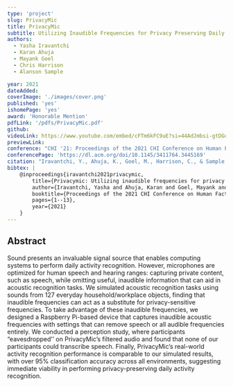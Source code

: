 ```yaml
---
type: 'project'
slug: PrivacyMic
title: PrivacyMic
subtitle: Utilizing Inaudible Frequencies for Privacy Preserving Daily Activity Recognition
authors:
  - Yasha Iravantchi
  - Karan Ahuja
  - Mayank Goel
  - Chris Harrison
  - Alanson Sample

year: 2021
dateAdded:
coverImage: './images/cover.png'
published: 'yes'
ishomePage: 'yes'
award: 'Honorable Mention'
pdfLink: '/pdfs/PrivacyMic.pdf'
github:
videoLink: https://www.youtube.com/embed/cFTm6kFC9uE?si=44AdJmbsi-gtDGqx
previewLink:
conference: "CHI '21: Proceedings of the 2021 CHI Conference on Human Factors in Computing Systems"
conferencePage: 'https://dl.acm.org/doi/10.1145/3411764.3445169'
citation: "Iravantchi, Y., Ahuja, K., Goel, M., Harrison, C., & Sample, A. (2021, May). Privacymic: Utilizing inaudible frequencies for privacy preserving daily activity recognition. In Proceedings of the 2021 CHI Conference on Human Factors in Computing Systems (pp. 1-13)."
bibtex: |
    @inproceedings{iravantchi2021privacymic,
        title={Privacymic: Utilizing inaudible frequencies for privacy preserving daily activity recognition},
        author={Iravantchi, Yasha and Ahuja, Karan and Goel, Mayank and Harrison, Chris and Sample, Alanson},
        booktitle={Proceedings of the 2021 CHI Conference on Human Factors in Computing Systems},
        pages={1--13},
        year={2021}
    }
---
```


## Abstract

Sound presents an invaluable signal source that enables computing systems to perform daily activity recognition. However, microphones are optimized for human speech and hearing ranges: capturing private content, such as speech, while omitting useful, inaudible information that can aid in acoustic recognition tasks. We simulated acoustic recognition tasks using sounds from 127 everyday household/workplace objects, finding that inaudible frequencies can act as a substitute for privacy-sensitive frequencies. To take advantage of these inaudible frequencies, we designed a Raspberry Pi-based device that captures inaudible acoustic frequencies with settings that can remove speech or all audible frequencies entirely. We conducted a perception study, where participants “eavesdropped’’ on PrivacyMic’s filtered audio and found that none of our participants could transcribe speech. Finally, PrivacyMic’s real-world activity recognition performance is comparable to our simulated results, with over 95% classification accuracy across all environments, suggesting immediate viability in performing privacy-preserving daily activity recognition.


